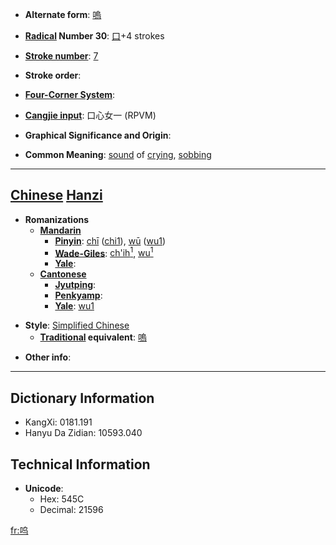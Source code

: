 * '''Alternate form''': [[嗚]]

* '''[[Wiktionary:Chinese radical index| Radical]] Number 30''': [[Wiktionary:Chinese radical index 口|口]]+4 strokes

* '''[[Wiktionary:Chinese total strokes index|Stroke number]]''': [[Wiktionary:Chinese total strokes index 7|7]]

* '''Stroke order''': 

* '''[[Wiktionary:Chinese four corner index|Four-Corner System]]''': 

* '''[[Wiktionary:Chinese Cangjie index|Cangjie input]]''': 口心女一 (RPVM)

* '''Graphical Significance and Origin''': 

* '''Common Meaning''': [[sound]] of [[crying]], [[sobbing]]

----

== [[Chinese]] [[Hanzi]] ==

* '''Romanizations'''
** '''[[Mandarin]]'''
*** '''[[Pinyin]]''': [[chī]] ([[chi1]]), [[wū]] ([[wu1]])
*** '''[[Wade-Giles]]''': [[ch'ih1|ch'ih<sup>1</sup>]], [[wu1|wu<sup>1</sup>]]
*** '''[[Yale]]''': 
** '''[[Cantonese]]'''
*** '''[[Jyutping]]''':
*** '''[[Penkyamp]]''': 
*** '''[[Yale]]''': [[wu1]]

* '''Style''': [[Simplified Chinese]] 
** '''[[Traditional Chinese|Traditional]] equivalent''': [[嗚]]

* '''Other info''': 

----

== Dictionary Information ==

* KangXi: 0181.191
* Hanyu Da Zidian: 10593.040

== Technical Information ==

* '''Unicode''':
** Hex: 545C
** Decimal: 21596

[[fr:呜]]